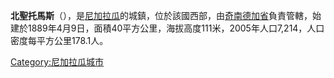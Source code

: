 {{Infobox settlement
|name                   = Santo Tomás del Norte
|settlement_type        = Municipality
|other_name             =
|image_skyline          =
|image_caption          = 
|image_flag             = 
|image_seal             = 
|image_shield           = 
|image_map              = 
|pushpin_map            = Nicaragua
|pushpin_map_caption    = 在尼加拉瓜的位置
|subdivision_type       = 国家
|subdivision_name       = {{flag|Nicaragua}}
|subdivision_type1      = {{tsl|en|Departments of Nicaragua||省}}
|subdivision_name1      = [[奇南德加省|奇南德加省]]
|subdivision_type2      = 
|subdivision_name2      = 
|leader_title           =
|leader_name            =
|established_title      =  <!-- Settled -->
|established_date       = 
|unit_pref              = Imperial 
|area_total_km2         = 40
|population_as_of               = 2005
|population_total               = 7124
|population_density_km2         = auto
|population_density_sq_mi       =
|population_metro               =
|population_urban               = 1229
|timezone               = 
|utc_offset             = 
|coordinates            = {{coord|13|11|N|86|56|W|region:NI|display=it}}
|elevation_m            =
|website                = 
}}
'''北聖托馬斯'''（{{lang-es|Santo Tomás del Norte}}），是[[尼加拉瓜|尼加拉瓜]]的城鎮，位於該國西部，由[[奇南德加省|奇南德加省]]負責管轄，始建於1889年4月9日，面積40平方公里，海拔高度111米，2005年人口7,214，人口密度每平方公里178.1人。

{{Nicaragua-geo-stub}}
[[Category:尼加拉瓜城市|Category:尼加拉瓜城市]]
